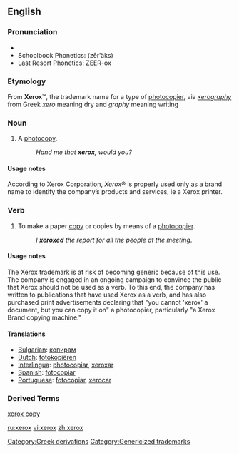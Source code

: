 {{see|Xerox}}
==English==

===Pronunciation===
*{{IPA|/ˈziɹ.ɑks/}}
*Schoolbook Phonetics: (zērʹäks)
*Last Resort Phonetics: ZEER-ox

===Etymology===
From '''Xerox'''™, the trademark name for a type of [[photocopier]], via ''[[xerography]]'' from Greek ''xero'' meaning dry and ''graphy'' meaning writing

===Noun===
{{en-noun|es}}

#{{slang}} A [[photocopy]].
#: ''Hand me that '''xerox''', would you?''

====Usage notes====
According to Xerox Corporation, ''Xerox''® is properly used only as a brand name to identify the company’s products and services, ie a Xerox printer.

===Verb===
{{en-verb|xerox|es}}

#{{slang}} To make a paper [[copy]] or copies by means of a [[photocopier]].
#:''I '''xeroxed''' the report for all the people at the meeting''.

====Usage notes====
The Xerox trademark is at risk of becoming generic because of this use. The company is engaged in an ongoing campaign to convince the public that Xerox should not be used as a verb. To this end, the company has written to publications that have used Xerox as a verb, and has also purchased print advertisements declaring that "you cannot 'xerox' a document, but you can copy it on" a photocopier, particularly "a Xerox Brand copying machine." 

====Translations====
*[[Bulgarian]]: [[копирам]]
*[[Dutch]]: [[fotokopiëren]]
*[[Interlingua]]: [[photocopiar]], [[xeroxar]]
*[[Spanish]]: [[fotocopiar]]
*[[Portuguese]]: [[fotocopiar]], [[xerocar]]
[[Category:Greek derivations]]

===Derived Terms===
[[xerox copy]]

[[Category:Genericized trademarks]]

[[ru:xerox]]
[[vi:xerox]]
[[zh:xerox]]